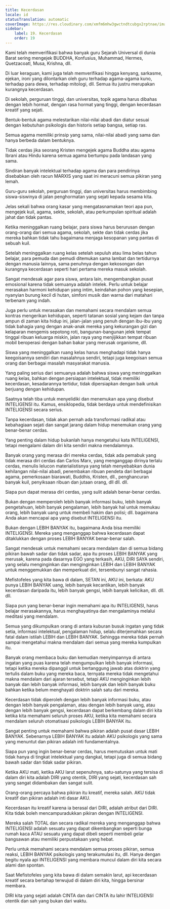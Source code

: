 ```yaml
---
title: Kecerdasan
locale: id
statusTranslation: automatic
coverImage: https://res.cloudinary.com/xmfm6mhw3gwctndtcubgx2rptnae/image/upload/v1740337243/small_cover_educacion_fundamental_a051170f1c.webp
sidebar:
    label: 19. Kecerdasan
    order: 19
---
```

Kami telah memverifikasi bahwa banyak guru Sejarah Universal di dunia Barat sering mengejek BUDDHA, Konfusius, Muhammad, Hermes, Quetzacoatl, Musa, Krishna, dll.

Di luar keraguan, kami juga telah memverifikasi hingga kenyang, sarkasme, ejekan, ironi yang dilontarkan oleh guru terhadap agama-agama kuno, terhadap para dewa, terhadap mitologi, dll. Semua itu justru merupakan kurangnya kecerdasan.

Di sekolah, perguruan tinggi, dan universitas, topik agama harus dibahas dengan lebih hormat, dengan rasa hormat yang tinggi, dengan kecerdasan kreatif yang sejati.

Bentuk-bentuk agama melestarikan nilai-nilai abadi dan diatur sesuai dengan kebutuhan psikologis dan historis setiap bangsa, setiap ras.

Semua agama memiliki prinsip yang sama, nilai-nilai abadi yang sama dan hanya berbeda dalam bentuknya.

Tidak cerdas jika seorang Kristen mengejek agama Buddha atau agama Ibrani atau Hindu karena semua agama bertumpu pada landasan yang sama.

Sindiran banyak intelektual terhadap agama dan para pendirinya disebabkan oleh racun MARXIS yang saat ini meracuni semua pikiran yang lemah.

Guru-guru sekolah, perguruan tinggi, dan universitas harus membimbing siswa-siswinya di jalan penghormatan yang sejati kepada sesama kita.

Jelas sekali bahwa orang kasar yang mengatasnamakan teori apa pun, mengejek kuil, agama, sekte, sekolah, atau perkumpulan spiritual adalah jahat dan tidak pantas.

Ketika meninggalkan ruang belajar, para siswa harus berurusan dengan orang-orang dari semua agama, sekolah, sekte dan tidak cerdas jika mereka bahkan tidak tahu bagaimana menjaga kesopanan yang pantas di sebuah kuil.

Setelah meninggalkan ruang kelas setelah sepuluh atau lima belas tahun belajar, para pemuda dan pemudi ditemukan sama lambat dan tertidurnya dengan manusia lainnya, sama penuhnya dengan kekosongan dan kurangnya kecerdasan seperti hari pertama mereka masuk sekolah.

Sangat mendesak agar para siswa, antara lain, mengembangkan pusat emosional karena tidak semuanya adalah intelek. Perlu untuk belajar merasakan harmoni kehidupan yang intim, keindahan pohon yang kesepian, nyanyian burung kecil di hutan, simfoni musik dan warna dari matahari terbenam yang indah.

Juga perlu untuk merasakan dan memahami secara mendalam semua kontras mengerikan kehidupan, seperti tatanan sosial yang kejam dan tanpa ampun di zaman kita hidup ini, jalan-jalan yang penuh dengan ibu-ibu yang tidak bahagia yang dengan anak-anak mereka yang kekurangan gizi dan kelaparan mengemis sepotong roti, bangunan-bangunan jelek tempat tinggal ribuan keluarga miskin, jalan raya yang menjijikkan tempat ribuan mobil beroperasi dengan bahan bakar yang merusak organisme, dll.

Siswa yang meninggalkan ruang kelas harus menghadapi tidak hanya keegoisannya sendiri dan masalahnya sendiri, tetapi juga keegoisan semua orang dan berbagai masalah masyarakat manusia.

Yang paling serius dari semuanya adalah bahwa siswa yang meninggalkan ruang kelas, bahkan dengan persiapan intelektual, tidak memiliki kecerdasan, kesadarannya tertidur, tidak dipersiapkan dengan baik untuk berjuang dengan kehidupan.

Saatnya telah tiba untuk menyelidiki dan menemukan apa yang disebut INTELIGENSI itu. Kamus, ensiklopedia, tidak berdaya untuk mendefinisikan INTELIGENSI secara serius.

Tanpa kecerdasan, tidak akan pernah ada transformasi radikal atau kebahagiaan sejati dan sangat jarang dalam hidup menemukan orang yang benar-benar cerdas.

Yang penting dalam hidup bukanlah hanya mengetahui kata INTELIGENSI, tetapi mengalami dalam diri kita sendiri makna mendalamnya.

Banyak orang yang merasa diri mereka cerdas, tidak ada pemabuk yang tidak merasa diri cerdas dan Carlos Marx, yang menganggap dirinya terlalu cerdas, menulis lelucon materialistisnya yang telah menyebabkan dunia kehilangan nilai-nilai abadi, penembakan ribuan pendeta dari berbagai agama, pemerkosaan biarawati, Buddhis, Kristen, dll., penghancuran banyak kuil, penyiksaan ribuan dan jutaan orang, dll dll. dll.

Siapa pun dapat merasa diri cerdas, yang sulit adalah benar-benar cerdas.

Bukan dengan memperoleh lebih banyak informasi buku, lebih banyak pengetahuan, lebih banyak pengalaman, lebih banyak hal untuk memukau orang, lebih banyak uang untuk membeli hakim dan polisi; dll. bagaimana Anda akan mencapai apa yang disebut INTELIGENSI itu.

Bukan dengan LEBIH BANYAK itu, bagaimana Anda bisa memiliki INTELIGENSI. Mereka yang menganggap bahwa kecerdasan dapat ditaklukkan dengan proses LEBIH BANYAK benar-benar salah.

Sangat mendesak untuk memahami secara mendalam dan di semua bidang pikiran bawah sadar dan tidak sadar, apa itu proses LEBIH BANYAK yang merusak, karena pada dasarnya EGO yang terkasih, AKU, DIRI SAYA sendiri, yang selalu menginginkan dan menginginkan LEBIH dan LEBIH BANYAK untuk menggemukkan dan memperkuat diri, tersembunyi sangat rahasia.

Mefistofeles yang kita bawa di dalam, SETAN ini, AKU ini, berkata: AKU punya LEBIH BANYAK uang, lebih banyak kecantikan, lebih banyak kecerdasan daripada itu, lebih banyak gengsi, lebih banyak kelicikan, dll. dll. dll.

Siapa pun yang benar-benar ingin memahami apa itu INTELIGENSI, harus belajar merasakannya, harus menghayatinya dan mengalaminya melalui meditasi yang mendalam.

Semua yang dikumpulkan orang di antara kuburan busuk ingatan yang tidak setia, informasi intelektual, pengalaman hidup, selalu diterjemahkan secara fatal dalam istilah LEBIH dan LEBIH BANYAK. Sehingga mereka tidak pernah sampai mengetahui makna mendalam dari semua yang mereka kumpulkan itu.

Banyak orang membaca buku dan kemudian menyimpannya di antara ingatan yang puas karena telah mengumpulkan lebih banyak informasi, tetapi ketika mereka dipanggil untuk bertanggung jawab atas doktrin yang tertulis dalam buku yang mereka baca, ternyata mereka tidak mengetahui makna mendalam dari ajaran tersebut, tetapi AKU menginginkan lebih banyak dan lebih banyak informasi, lebih banyak dan lebih banyak buku bahkan ketika belum menghayati doktrin salah satu dari mereka.

Kecerdasan tidak diperoleh dengan lebih banyak informasi buku, atau dengan lebih banyak pengalaman, atau dengan lebih banyak uang, atau dengan lebih banyak gengsi, kecerdasan dapat berkembang dalam diri kita ketika kita memahami seluruh proses AKU, ketika kita memahami secara mendalam seluruh otomatisasi psikologis LEBIH BANYAK itu.

Sangat penting untuk memahami bahwa pikiran adalah pusat dasar LEBIH BANYAK. Sebenarnya LEBIH BANYAK itu adalah AKU psikologis yang sama yang menuntut dan pikiran adalah inti fundamentalnya.

Siapa pun yang ingin benar-benar cerdas, harus memutuskan untuk mati tidak hanya di tingkat intelektual yang dangkal, tetapi juga di semua bidang bawah sadar dan tidak sadar pikiran.

Ketika AKU mati, ketika AKU larut sepenuhnya, satu-satunya yang tersisa di dalam diri kita adalah DIRI yang otentik, DIRI yang sejati, kecerdasan sah yang sangat didambakan dan sangat sulit.

Orang-orang percaya bahwa pikiran itu kreatif, mereka salah. AKU tidak kreatif dan pikiran adalah inti dasar AKU.

Kecerdasan itu kreatif karena ia berasal dari DIRI, adalah atribut dari DIRI. Kita tidak boleh mencampuradukkan pikiran dengan INTELIGENSI.

Mereka salah TOTAL dan secara radikal mereka yang menganggap bahwa INTELIGENSI adalah sesuatu yang dapat dikembangkan seperti bunga rumah kaca ATAU sesuatu yang dapat dibeli seperti membeli gelar bangsawan atau memiliki perpustakaan yang hebat.

Perlu untuk memahami secara mendalam semua proses pikiran, semua reaksi, LEBIH BANYAK psikologis yang terakumulasi itu, dll. Hanya dengan begitu nyala api INTELIGENSI yang membara muncul dalam diri kita secara alami dan spontan.

Saat Mefistofeles yang kita bawa di dalam semakin larut, api kecerdasan kreatif secara bertahap terwujud di dalam diri kita, hingga bersinar membara.

DIRI kita yang sejati adalah CINTA dan dari CINTA itu lahir INTELIGENSI otentik dan sah yang bukan dari waktu.


